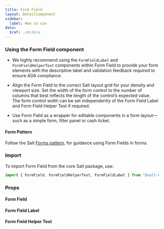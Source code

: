 ```yaml
---
title: Form Field
layout: DetailComponent
sidebar:
  label: How to use
data:
  $ref: ./#/data
---
```


### Using the Form Field component

- We highly recommend using the `FormFieldLabel` and `FormFieldHelperText` components within Form Field to provide your form elements with the descriptive label and validation feedback required to ensure ADA compliance.

- Align the Form Field to the correct Salt layout grid for your density and viewport size. Set the width of the form control to the number of columns that best reflects the length of the control’s expected value. The form control width can be set independently of the Form Field Label and Form Field Helper Text if required.

- Use Form Field as a wrapper for editable components in a form layout—such as a simple form, filter panel or cash ticket.

#### Form Pattern

Follow the Salt [Forms pattern](/salt/patterns/forms), for guidance using Form Fields in forms.

### Import

To import Form Field from the core Salt package, use:

```js
import { FormField, FormFieldHelperText, FormFieldLabel } from "@salt-ds/core";
```

### Props

#### Form Field

<PropsTable componentName="FormField" />

#### Form Field Label

<PropsTable componentName="FormFieldLabel" />

#### Form Field Helper Text

<PropsTable componentName="FormFieldHelperText" />
